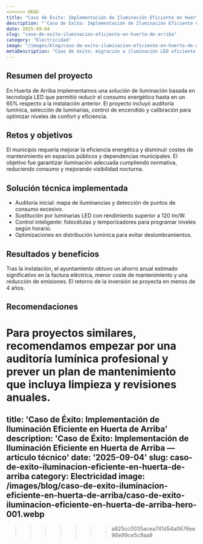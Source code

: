 ```yaml
---
<<<<<<< HEAD
title: "Caso de Éxito: Implementación de Iluminación Eficiente en Huerta de Arriba"
description: "'Caso de Éxito: Implementación de Iluminación Eficiente en Huerta de"
date: 2025-09-04
slug: "caso-de-exito-iluminacion-eficiente-en-huerta-de-arriba"
category: "Electricidad"
image: "/images/blog/caso-de-exito-iluminacion-eficiente-en-huerta-de-arriba/caso-de-exito-iluminacion-eficiente-en-huerta-de-arriba-hero-001.webp"
metaDescription: "Caso de éxito: migración a iluminación LED eficiente en Huerta de Arriba. Ahorro energético, retorno de inversión y pasos de implementación."
---
```

 
## Resumen del proyecto

En Huerta de Arriba implementamos una solución de iluminación basada en tecnología LED que permitió reducir el consumo energético hasta en un 65% respecto a la instalación anterior. El proyecto incluyó auditoría lumínica, selección de luminarias, control de encendido y calibración para optimizar niveles de confort y eficiencia.

## Retos y objetivos

El municipio requería mejorar la eficiencia energética y disminuir costes de mantenimiento en espacios públicos y dependencias municipales. El objetivo fue garantizar iluminación adecuada cumpliendo normativa, reduciendo consumo y mejorando visibilidad nocturna.

## Solución técnica implementada

- Auditoría inicial: mapa de iluminancias y detección de puntos de consumo excesivo.
- Sustitución por luminarias LED con rendimiento superior a 120 lm/W.
- Control inteligente: fotocélulas y temporizadores para programar niveles según horario.
- Optimizaciones en distribución lumínica para evitar deslumbramientos.

## Resultados y beneficios

Tras la instalación, el ayuntamiento obtuvo un ahorro anual estimado significativo en la factura eléctrica, menor coste de mantenimiento y una reducción de emisiones. El retorno de la inversión se proyecta en menos de 4 años.

## Recomendaciones

Para proyectos similares, recomendamos empezar por una auditoría lumínica profesional y prever un plan de mantenimiento que incluya limpieza y revisiones anuales.
=======
title: 'Caso de Éxito: Implementación de Iluminación Eficiente en Huerta de Arriba'
description: 'Caso de Éxito: Implementación de Iluminación Eficiente en Huerta de Arriba — artículo técnico'
date: '2025-09-04'
slug: caso-de-exito-iluminacion-eficiente-en-huerta-de-arriba
category: Electricidad
image: /images/blog/caso-de-exito-iluminacion-eficiente-en-huerta-de-arriba/caso-de-exito-iluminacion-eficiente-en-huerta-de-arriba-hero-001.webp
---
>>>>>>> a825cc0035acea741d54a0676ee96e99ce5c9aa9
